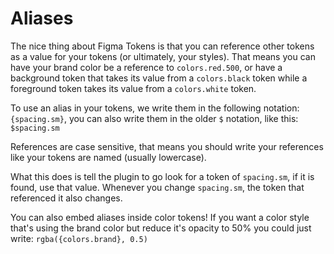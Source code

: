 # Aliases

The nice thing about Figma Tokens is that you can reference other tokens as a value for your tokens (or ultimately, your styles). That means you can have your brand color be a reference to `colors.red.500`, or have a background token that takes its value from a `colors.black` token while a foreground token takes its value from a `colors.white` token.

To use an alias in your tokens, we write them in the following notation: `{spacing.sm}`, you can also write them in the older `$` notation, like this: `$spacing.sm`


<Callout emoji="💡">
  References are case sensitive, that means you should write your references like your tokens are named (usually lowercase).
</Callout>

What this does is tell the plugin to go look for a token of `spacing.sm`, if it is found, use that value. Whenever you change `spacing.sm`, the token that referenced it also changes.

You can also embed aliases inside color tokens! If you want a color style that's using the brand color but reduce it's opacity to 50% you could just write: `rgba({colors.brand}, 0.5)`
